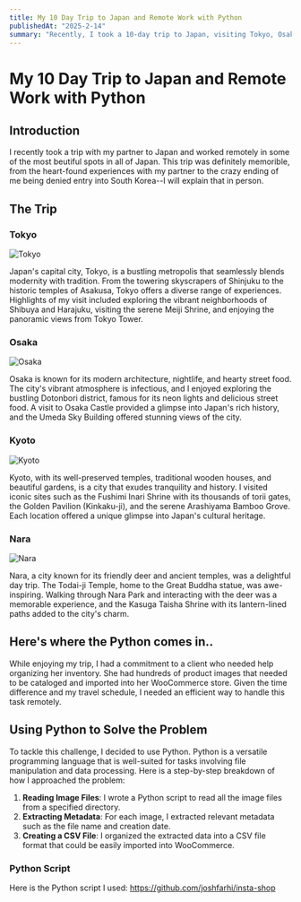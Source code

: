 ```yaml
---
title: My 10 Day Trip to Japan and Remote Work with Python
publishedAt: "2025-2-14"
summary: "Recently, I took a 10-day trip to Japan, visiting Tokyo, Osaka, Kyoto, Kobe, and Nara, while managing to work remotely with Python."
---
```


# My 10 Day Trip to Japan and Remote Work with Python

## Introduction

I recently took a trip with my partner to Japan and worked remotely in some of the most beutiful spots in all of Japan. This trip was definitely memorible, from the heart-found experiences with my partner to the crazy ending of me being denied entry into South Korea--I will explain that in person.

## The Trip

### Tokyo

![Tokyo](/images/gallery/tokyo-blog.jpg)

Japan's capital city, Tokyo, is a bustling metropolis that seamlessly blends modernity with tradition. From the towering skyscrapers of Shinjuku to the historic temples of Asakusa, Tokyo offers a diverse range of experiences. Highlights of my visit included exploring the vibrant neighborhoods of Shibuya and Harajuku, visiting the serene Meiji Shrine, and enjoying the panoramic views from Tokyo Tower.

### Osaka

![Osaka](/images/gallery/osaka-blog.jpg)

Osaka is known for its modern architecture, nightlife, and hearty street food. The city's vibrant atmosphere is infectious, and I enjoyed exploring the bustling Dotonbori district, famous for its neon lights and delicious street food. A visit to Osaka Castle provided a glimpse into Japan's rich history, and the Umeda Sky Building offered stunning views of the city.

### Kyoto

![Kyoto](/images/gallery/kyoto-blog.jpg)

Kyoto, with its well-preserved temples, traditional wooden houses, and beautiful gardens, is a city that exudes tranquility and history. I visited iconic sites such as the Fushimi Inari Shrine with its thousands of torii gates, the Golden Pavilion (Kinkaku-ji), and the serene Arashiyama Bamboo Grove. Each location offered a unique glimpse into Japan's cultural heritage.

### Nara

![Nara](/images/gallery/nara-blog.jpg)

Nara, a city known for its friendly deer and ancient temples, was a delightful day trip. The Todai-ji Temple, home to the Great Buddha statue, was awe-inspiring. Walking through Nara Park and interacting with the deer was a memorable experience, and the Kasuga Taisha Shrine with its lantern-lined paths added to the city's charm.

## Here's where the Python comes in..

While enjoying my trip, I had a commitment to a client who needed help organizing her inventory. She had hundreds of product images that needed to be cataloged and imported into her WooCommerce store. Given the time difference and my travel schedule, I needed an efficient way to handle this task remotely.

## Using Python to Solve the Problem

To tackle this challenge, I decided to use Python. Python is a versatile programming language that is well-suited for tasks involving file manipulation and data processing. Here is a step-by-step breakdown of how I approached the problem:

1. **Reading Image Files**: I wrote a Python script to read all the image files from a specified directory.
2. **Extracting Metadata**: For each image, I extracted relevant metadata such as the file name and creation date.
3. **Creating a CSV File**: I organized the extracted data into a CSV file format that could be easily imported into WooCommerce.

### Python Script

Here is the Python script I used: https://github.com/joshfarhi/insta-shop
